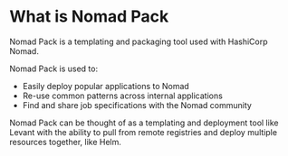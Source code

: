 # What is Nomad Pack

Nomad Pack is a templating and packaging tool used with HashiCorp Nomad.

Nomad Pack is used to:

- Easily deploy popular applications to Nomad
- Re-use common patterns across internal applications
- Find and share job specifications with the Nomad community

Nomad Pack can be thought of as a templating and deployment tool like Levant
with the ability to pull from remote registries and deploy multiple resources
together, like Helm.
